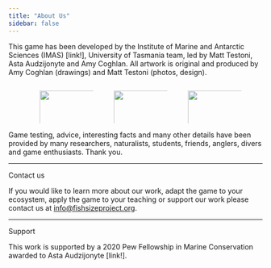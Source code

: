 ```yaml
---
title: "About Us"
sidebar: false
---
```

<!-- About Us -->

::: text-left
This game has been developed by the Institute of Marine and Antarctic Sciences (IMAS) <bf>[link!]</bf>, University of Tasmania team, led by Matt Testoni, Asta Audzijonyte and Amy Coghlan. All artwork is original and produced by Amy Coghlan (drawings) and Matt Testoni (photos, design). 

::: columns
::: {.column width="5%"}
<!-- empty column -->
:::

::: {.column width="30%"}
![](images/photo.png){style="fig-align:center; width:100%; height:auto; padding-left:20px; padding-right:20px;"}

::: text-center
Matt Testoni
:::

:::

::: {.column width="30%"}
![](images/photo.png){style="fig-align:center; width:100%; height:auto; padding-left:20px; padding-right:20px;"}

::: text-center
Asta Audzijonyte
:::

:::

::: {.column width="30%"}
![](images/photo.png){style="fig-align:center; width:100%; height:auto; padding-left:20px; padding-right:20px;"}

::: text-center
Amy Coghlan
:::

:::

::: {.column width="5%"}
<!-- empty column -->
:::

:::

Game testing, advice, interesting facts and many other details have been provided by many researchers, naturalists, students, friends, anglers, divers and game enthusiasts. Thank you.
:::

------------------------------------------------------------------------

::: h3
Contact us
:::

::: p
If you would like to learn more about our work, adapt the game to your
ecosystem, apply the game to your teaching or support our work please
contact us at
[info\@fishsizeproject.org](mailto:info@fishsizeproject.org "Contact email").
:::

------------------------------------------------------------------------

::: h2
Support
:::

::: p
This work is supported by a 2020 Pew Fellowship in Marine Conservation
awarded to Asta Audzijonyte <bf>[link!]</bf>.
:::

